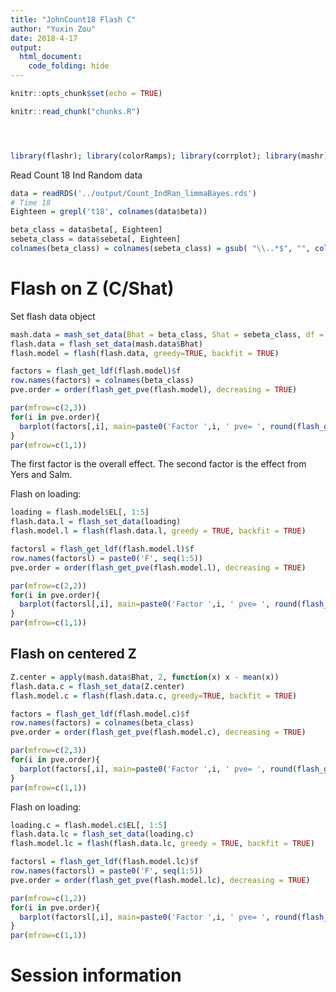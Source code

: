 ```yaml
---
title: "JohnCount18 Flash C"
author: "Yuxin Zou"
date: 2018-4-17
output: 
  html_document:
    code_folding: hide
---
```


```r
knitr::opts_chunk$set(echo = TRUE)
```

```r
knitr::read_chunk("chunks.R")
```

<!-- Update knitr chunk options -->
```r
```

<!-- Insert the date the file was last updated -->
```r
```

<!-- Insert the code version (Git commit SHA1) if Git repository exists and R
 package git2r is installed -->
```r
```

```r
library(flashr); library(colorRamps); library(corrplot); library(mashr)
```

Read Count 18 Ind Random data
```r
data = readRDS('../output/Count_IndRan_limmaBayes.rds')
# Time 18
Eighteen = grepl('t18', colnames(data$beta))

beta_class = data$beta[, Eighteen]
sebeta_class = data$sebeta[, Eighteen]
colnames(beta_class) = colnames(sebeta_class) = gsub( "\\..*$", "", colnames(beta_class))
```

# Flash on Z (C/Shat)

Set flash data object
```r
mash.data = mash_set_data(Bhat = beta_class, Shat = sebeta_class, df = data$df[1], alpha=1)
flash.data = flash_set_data(mash.data$Bhat)
flash.model = flash(flash.data, greedy=TRUE, backfit = TRUE)
```
```r
factors = flash_get_ldf(flash.model)$f
row.names(factors) = colnames(beta_class)
pve.order = order(flash_get_pve(flash.model), decreasing = TRUE)

par(mfrow=c(2,3))
for(i in pve.order){
  barplot(factors[,i], main=paste0('Factor ',i, ' pve= ', round(flash_get_pve(flash.model)[i],3)), las=2, cex.names = 0.7)
}
par(mfrow=c(1,1))
```

The first factor is the overall effect. The second factor is the effect from Yers and Salm.

Flash on loading:
```r
loading = flash.model$EL[, 1:5]
flash.data.l = flash_set_data(loading)
flash.model.l = flash(flash.data.l, greedy = TRUE, backfit = TRUE)
```

```r
factorsl = flash_get_ldf(flash.model.l)$f
row.names(factorsl) = paste0('F', seq(1:5))
pve.order = order(flash_get_pve(flash.model.l), decreasing = TRUE)

par(mfrow=c(2,2))
for(i in pve.order){
  barplot(factorsl[,i], main=paste0('Factor ',i, ' pve= ', round(flash_get_pve(flash.model.l)[i],3)), las=2, cex.names = 0.7)
}
par(mfrow=c(1,1))
```
<!--
```r
factorALL = factors %*% factorsl
factorALL = scale(factorALL, scale = sqrt(colSums(factorALL^2)), center = FALSE)
par(mfrow=c(2,2))
for(i in 1:3){
  barplot(factorALL[,i], main=paste0('Factor ',i), las=2, cex.names = 0.7)
}
par(mfrow=c(1,1))
```
-->

## Flash on centered Z

```r
Z.center = apply(mash.data$Bhat, 2, function(x) x - mean(x))
flash.data.c = flash_set_data(Z.center)
flash.model.c = flash(flash.data.c, greedy=TRUE, backfit = TRUE)
```
```r
factors = flash_get_ldf(flash.model.c)$f
row.names(factors) = colnames(beta_class)
pve.order = order(flash_get_pve(flash.model.c), decreasing = TRUE)

par(mfrow=c(2,3))
for(i in pve.order){
  barplot(factors[,i], main=paste0('Factor ',i, ' pve= ', round(flash_get_pve(flash.model.c)[i],3)), las=2, cex.names = 0.7)
}
par(mfrow=c(1,1))
```

Flash on loading:
```r
loading.c = flash.model.c$EL[, 1:5]
flash.data.lc = flash_set_data(loading.c)
flash.model.lc = flash(flash.data.lc, greedy = TRUE, backfit = TRUE)
```

```r
factorsl = flash_get_ldf(flash.model.lc)$f
row.names(factorsl) = paste0('F', seq(1:5))
pve.order = order(flash_get_pve(flash.model.lc), decreasing = TRUE)

par(mfrow=c(1,2))
for(i in pve.order){
  barplot(factorsl[,i], main=paste0('Factor ',i, ' pve= ', round(flash_get_pve(flash.model.lc)[i],3)), las=2, cex.names = 0.7)
}
par(mfrow=c(1,1))
```

<!--
```r
factorALL = factors %*% factorsl
factorALL = scale(factorALL, scale = sqrt(colSums(factorALL^2)), center = FALSE)
par(mfrow=c(1,2))
for(i in 1:2){
  barplot(factorALL[,i], main=paste0('Factor ',i), las=2, cex.names = 0.7)
}
par(mfrow=c(1,1))
```
-->

# Session information

<!-- Insert the session information into the document -->
```r
```
